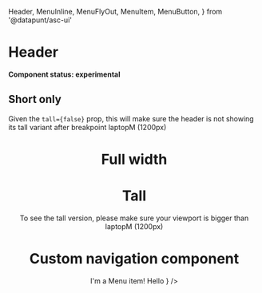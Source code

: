   Header,
  MenuInline,
  MenuFlyOut,
  MenuItem,
  MenuButton,
} from '@datapunt/asc-ui'

<Meta title="UI/Header" component={Header} />

# Header

**Component status: experimental**

## Short only

Given the `tall={false}` prop, this will make sure the header is not showing its tall variant after breakpoint laptopM (1200px)

<Preview>
  <Story name="Short only">
    <React.Fragment>
      <Header tall={false} title="Some title" fullWidth={false} />
    </React.Fragment>
  </Story>
</Preview>

# Full width

<Preview>
  <Story name="Full width">
    <React.Fragment>
      <Header tall={false} title="Some title" fullWidth />
    </React.Fragment>
  </Story>
</Preview>

# Tall

To see the tall version, please make sure your viewport is bigger than laptopM (1200px)

<Preview>
  <Story name="Tall">
    <React.Fragment>
      <Header tall title="Some title" fullWidth={false} />
    </React.Fragment>
  </Story>
</Preview>

# Custom navigation component

<Preview>
  <Story name="Custom navigation component">
    <React.Fragment>
      <Header
        tall
        title="Some title"
        navigation={
          <MenuInline>
            <MenuItem>
              <MenuButton forwardedAs="a" href="/" active>
                I'm a Menu item!
              </MenuButton>
            </MenuItem>
            <MenuFlyOut label="I'm a Menu item with children!">
              <MenuItem>
                <MenuButton forwardedAs="a" href="/" active>
                  Hello
                </MenuButton>
              </MenuItem>
            </MenuFlyOut>
          </MenuInline>
        }
      />
    </React.Fragment>
  </Story>
</Preview>
